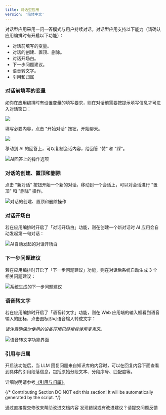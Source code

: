 ```yaml
---
title: 对话型应用
version: '简体中文'
---
```


对话型应用采用一问一答模式与用户持续对话。对话型应用支持以下能力（请确认应用编排时有开启以下功能）：

* 对话前填写的变量。
* 对话的创建、置顶、删除。
* 对话开场白。
* 下一步问题建议。
* 语音转文字。
* 引用和归属

### 对话前填写的变量

如你在应用编排时有设置变量的填写要求，则在对话前需要按提示填写信息才可进入对话窗口：

![](https://assets-docs.dify.ai/dify-enterprise-mintlify/zh_CN/guides/application-publishing/launch-your-webapp-quickly/ea12b7209fcaad39d92b6c54c296f9cd.png)

填写必要内容，点击 "开始对话" 按钮，开始聊天。

![](https://assets-docs.dify.ai/dify-enterprise-mintlify/zh_CN/guides/application-publishing/launch-your-webapp-quickly/852c2412400eccbc17fa5be9794b7c47.png)

移动到 AI 的回答上，可以复制会话内容，给回答 "赞" 和 "踩"。

<Frame caption="回答操作">
  <img src="https://assets-docs.dify.ai/dify-enterprise-mintlify/zh_CN/guides/application-publishing/launch-your-webapp-quickly/b3a455772b1e0da2f6088905481a605f.png" alt="AI回答上的操作选项" />
</Frame>

### 对话的创建、置顶和删除

点击 "新对话" 按钮开始一个新的对话。移动到一个会话上，可以对会话进行 "置顶" 和 "删除" 操作。

<Frame caption="对话管理" width="242">
  <img src="https://assets-docs.dify.ai/dify-enterprise-mintlify/zh_CN/guides/application-publishing/launch-your-webapp-quickly/4cc8ee74dbc85e009897f9724f700f37.png" alt="对话的创建、置顶和删除操作" />
</Frame>

### 对话开场白

若在应用编排时开启了「对话开场白」功能，则在创建一个新对话时 AI 应用会自动发起第一句对话：

<Frame caption="对话开场白">
  <img src="https://assets-docs.dify.ai/dify-enterprise-mintlify/zh_CN/guides/application-publishing/launch-your-webapp-quickly/04424010033e55d31ac4b559ab1d7c7a.png" alt="AI自动发起的对话开场白" />
</Frame>

### 下一步问题建议

若在应用编排时开启了「下一步问题建议」功能，则在对话后系统自动生成 3 个相关问题建议：

<Frame caption="下一步问题建议">
  <img src="https://assets-docs.dify.ai/dify-enterprise-mintlify/zh_CN/guides/application-publishing/launch-your-webapp-quickly/276c48b41e13ee93056dcc0ccd26f17c.png" alt="系统生成的下一步问题建议" />
</Frame>

### 语音转文字

若在应用编排时开启了「语音转文字」功能，则在 Web 应用端的输入框看到语音输入的图标，点击图标即可语音输入转成文字：

_请注意确保你使用的设备环境已经授权使用麦克风。_

<Frame caption="语音转文字" width="375">
  <img src="https://assets-docs.dify.ai/dify-enterprise-mintlify/zh_CN/guides/application-publishing/launch-your-webapp-quickly/3a64c79792f1166301403f6c44cf4c85.png" alt="语音转文字功能界面" />
</Frame>

### 引用与归属

开启该功能后，当 LLM 回复问题来自知识库的内容时，可以在回复内容下面查看到具体的引用段落信息，包括原始分段文本、分段序号、匹配度等。

详细说明请参考[《引用与归属》](/zh-hans/guides/knowledge-base/retrieval-test-and-citation)。

{/*
Contributing Section
DO NOT edit this section!
It will be automatically generated by the script.
*/}

<CardGroup cols="2">
    <Card
        title="编辑此页面"
        icon="pen-to-square"
        href="https://github.com/langgenius/dify-docs-mintlify/edit/main/zh-hans/guides/application-publishing/launch-your-webapp-quickly/conversation-application.mdx"
    >
        通过直接提交修改来帮助改进文档内容
    </Card>
    <Card
        title="提交问题"
        icon="github"
        href="https://github.com/langgenius/dify-docs-mintlify/issues/new?title=文档问题%3A%20rsation-applicat&body=%23%23%20问题描述%0A%3C%21--%20请简要描述你发现的问题%20--%3E%0A%0A%23%23%20页面链接%0Ahttps%3A%2F%2Fgithub.com%2Flanggenius%2Fdify-docs-mintlify%2Fblob%2Fmain%2Fzh-hans/guides/application-publishing/launch-your-webapp-quickly%2Fconversation-application.mdx%0A%0A%23%23%20建议修改%0A%3C%21--%20如果有具体的修改建议，请在此说明%20--%3E%0A%0A%3C%21--%20感谢你对文档质量的关注！%20--%3E"
    >
        发现错误或有改进建议？请提交问题反馈
    </Card>
</CardGroup>

